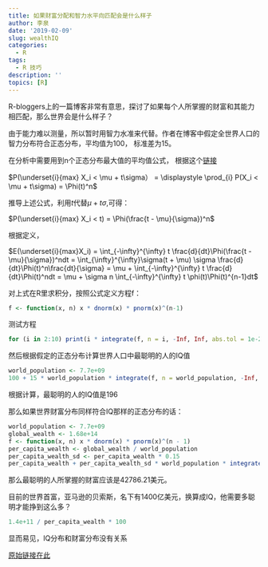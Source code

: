 ```yaml
---
title: 如果财富分配和智力水平向匹配会是什么样子
author: 李泉
date: '2019-02-09'
slug: wealthIQ
categories:
  - R
tags:
  - R 技巧
description: ''
topics: [R]
---
```


R-bloggers上的一篇博客非常有意思，探讨了如果每个人所掌握的财富和其能力相匹配，那么世界会是什么样子？

由于能力难以测量，所以暂时用智力水准来代替。作者在博客中假定全世界人口的智力分布符合正态分布，平均值为100， 标准差为15。

在分析中需要用到n个正态分布最大值的平均值公式， 根据这个[链接](https://math.stackexchange.com/questions/3080348/how-to-derive-the-formula-for-the-expected-value-for-maximum-of-n-normal-random)

$P(\underset{i}{max} X_i < \mu + t\sigma） = \displaystyle \prod_{i} P(X_i < \mu + t\sigma) = \Phi(t)^n$

推导上述公式，利用$t$代替$\mu + t\sigma$,可得：

$P(\underset{i}{max} X_i < t) = \Phi(\frac{t - \mu}{\sigma})^n$

根据定义，

$E(\underset{i}{max}X_i) = \int_{-\infty}^{\infty} t \frac{d}{dt}\Phi(\frac{t - \mu}{\sigma})^ndt = \int_{\infty}^{\infty}\sigma(t + \mu) \sigma \frac{d}{dt}\Phi(t)^n\frac{dt}{\sigma} = \mu + \int_{-\infty}^{\infty} t \frac{d}{dt}\Phi(t)^ndt = \mu + \sigma n \int_{-\infty}^{\infty} t \phi(t)\Phi(t)^{n-1}dt$

对上式在R里求积分，按照公式定义方程f：

```r
f <- function(x, n) x * dnorm(x) * pnorm(x)^(n-1)
```

测试方程

```r
for (i in 2:10) print(i * integrate(f, n = i, -Inf, Inf, abs.tol = 1e-20)$value)
```

然后根据假定的正态分布计算世界人口中最聪明的人的IQ值

```r
world_population <- 7.7e+09
100 + 15 * world_population * integrate(f, n = world_population, -Inf, Inf, abs.tol = 1e-20)$value
```

根据计算，最聪明的人的IQ值是196

那么如果世界财富分布同样符合IQ那样的正态分布的话：

```r
world_population <- 7.7e+09
global_wealth <- 1.68e+14
f <- function(x, n) x * dnorm(x) * pnorm(x)^(n - 1)
per_capita_wealth <- global_wealth / world_population
per_capita_wealth_sd <- per_capita_wealth * 0.15 
per_capita_wealth + per_capita_wealth_sd * world_population * integrate(f, n = world_population, -Inf, Inf, abs.tol = 1e-20)$value


```

那么最聪明的人所掌握的财富应该是42786.21美元。

目前的世界首富，亚马逊的贝索斯，名下有1400亿美元，换算成IQ，他需要多聪明才能挣到这么多？

```r
1.4e+11 / per_capita_wealth * 100
```

显而易见，IQ分布和财富分布没有关系

[原始链接在此](https://www.r-bloggers.com/if-wealth-had-anything-to-do-with-intelligence/)
